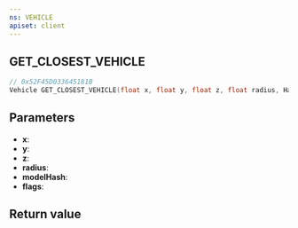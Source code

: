 ```yaml
---
ns: VEHICLE
apiset: client
---
```

## GET_CLOSEST_VEHICLE

```c
// 0x52F45D033645181B
Vehicle GET_CLOSEST_VEHICLE(float x, float y, float z, float radius, Hash modelHash, int flags);
```


## Parameters
* **x**:
* **y**:
* **z**:
* **radius**:
* **modelHash**:
* **flags**:

## Return value